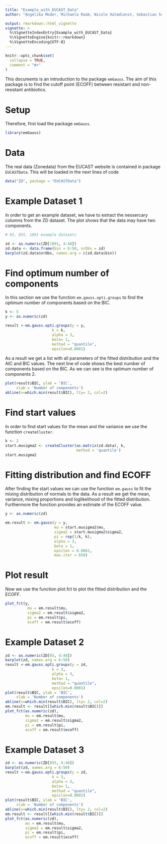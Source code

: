 ```yaml
---
title: "Example_with_EUCAST_Data"
author: "Angelika Moder, Michaela Raab, Nicole Halmdienst, Sebastian Schrey, Wolfgang Rannetbauer"

output: rmarkdown::html_vignette
vignette: >
  %\VignetteIndexEntry{Example_with_EUCAST_Data}
  %\VignetteEngine{knitr::rmarkdown}
  %\VignetteEncoding{UTF-8}
---
```


```r
knitr::opts_chunk$set(
  collapse = TRUE,
  comment = "#>"
)
```

This documents is an introduction to the package `emGauss`. The aim of this package is to find the cutoff point (ECOFF) between resistant and non-resistant antibiotics.

# Setup

Therefore, first load the package `emGauss`.
```r
library(emGauss)
```

# Data
The real data (Zonedata) from the EUCAST website is contained in package `EUCASTData`. This will be loaded in the next lines of code

```r
data("ZD", package = "EUCASTData")
```

# Example Dataset 1
In order to get an example dataset, we have to extract the nessercary columns from the ZD dataset. The plot shows that the data may have two components.

```r
# 65, 855, 1091 example datasets 

zd <- as.numeric(ZD[1091, 4:48])
zd.data <- data.frame(bin = 6:50, nrObs = zd)
barplot(zd.data$nrObs, names.arg = c(zd.data$bin))

```


# Find optimum number of components
In this section we use the function `em.gauss.opti.groups` to find the optimum number of components based on the BIC. 
```r
k <- 5
y <- as.numeric(zd)

result <-em.gauss.opti.groups(y = y,
                     k = k,
                     alpha = 3,
                     beta= 1,
                     method = "quantile",
                     epsilon=0.0001)
```
As a result we get a list with all parameters of the fitted distribution and the AIC and BIC values.
The next line of code shows the best number of components based on the BIC. As we can see is the optimum number of components 2.
```r
plot(result$BIC, ylab = 'BIC',
     xlab = 'Number of components')
abline(v=which.min(result$BIC), lty= 2, col=2)

```


# Find start values

In order to find start values for the mean and the variance we use the function `createCluster`.


```r
k <- 2
start.musigma2 <- createCluster(as.matrix(zd.data), k, 
                                method = 'quantile')
start.musigma2

```


# Fitting distribution and find ECOFF
After finding the start values we can use the function `em.gauss` to fit the mixing distribution of normals to the data. As a result we get the mean, variance, mixing proportions and loglikelihood of the fitted distribution. Furthermore the function provides an estimate of the ECOFF value.
```r
y <- as.numeric(zd)

em.result <- em.gauss(y = y,
                      mu = start.musigma2$mu,
                      sigma2 = start.musigma2$sigma2,
                      pi = rep(1/k, k),
                      alpha = 3,
                      beta = 1,
                      epsilon = 0.0001,
                      max.iter = 650)
```

# Plot result
Now we use the function plot.fct to plot the fitted distribution and the ECOFF.

```r
plot_fct(y, 
          mu = em.result$mu, 
          sigma2 = em.result$sigma2, 
          pi = em.result$pi, 
          ecoff = em.result$ecoff)
```

# Example Dataset 2

```r
zd <- as.numeric(ZD[65, 4:48])
barplot(zd, names.arg = 6:50)
result <-em.gauss.opti.groups(y = zd,
                     k = 3,
                     alpha = 3,
                     beta= 1,
                     method = "quantile",
                     epsilon=0.0001)
plot(result$BIC, ylab = 'BIC',
     xlab = 'Number of components')
abline(v=which.min(result$BIC), lty= 2, col=2)
em.result <- result[[which.min(result$BIC)]]		      
plot_fct(as.numeric(zd), 
         mu = em.result$mu, 
         sigma2 = em.result$sigma2, 
         pi = em.result$pi, 
         ecoff = em.result$ecoff)
```

# Example Dataset 3

```r
zd <- as.numeric(ZD[855, 4:48])
barplot(zd, names.arg = 6:50)
result <-em.gauss.opti.groups(y = zd,
                     k = 5,
                     alpha = 3,
                     beta= 1,
                     method = "quantile",
                     epsilon=0.0001)
plot(result$BIC, ylab = 'BIC',
     xlab = 'Number of components')
abline(v=which.min(result$BIC), lty= 2, col=2)
em.result <- result[[which.min(result$BIC)]]		      
plot_fct(as.numeric(zd), 
         mu = em.result$mu, 
         sigma2 = em.result$sigma2, 
         pi = em.result$pi, 
         ecoff = em.result$ecoff)
```
